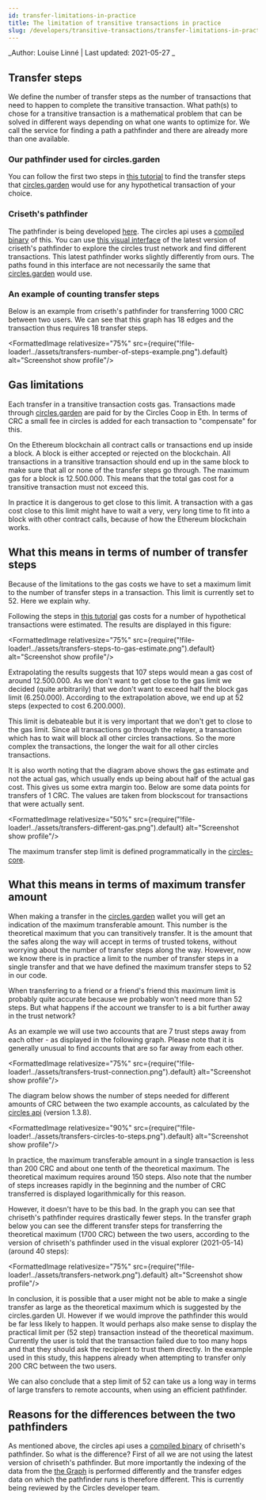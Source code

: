 ```yaml
---
id: transfer-limitations-in-practice
title: The limitation of transitive transactions in practice
slug: /developers/transitive-transactions/transfer-limitations-in-practice
---
```


_Author: Louise Linné | Last updated: 2021-05-27 _

## Transfer steps
We define the number of transfer steps as the number of transactions that need to happen to complete the transitive transaction. 
What path(s) to chose for a transitive transaction is a mathematical problem that can be solved in different ways depending on what one wants to optimize for. We call the service for finding a path a pathfinder and there are already more than one available.

### Our pathfinder used for circles.garden
You can follow the first two steps in [this tutorial](../tutorials/estimate-gas-cost.md) to find the transfer steps that [circles.garden](https://circles.garden) would use for any hypothetical transaction of your choice. 

### Criseth's pathfinder
The pathfinder is being developed [here](https://github.com/chriseth/pathfinder). The circles api uses a [compiled binary](https://github.com/CirclesUBI/circles-api/blob/main/pathfinder) of this.
You can use [this visual interface](https://chriseth.github.io/pathfinder/) of the latest version of criseth's pathfinder to explore the circles trust network and find different transactions. This latest pathfinder works slightly differently from ours. The paths found in this interface are not necessarily the same that [circles.garden](https://circles.garden) would use. 

### An example of counting transfer steps
Below is an example from criseth's pathfinder for transferring 1000 CRC between two users. We can see that this graph has 18 edges and the transaction thus requires 18 transfer steps.

<FormattedImage relativesize="75%" src={require("!file-loader!../assets/transfers-number-of-steps-example.png").default} alt="Screenshot show profile"/>


## Gas limitations
Each transfer in a transitive transaction costs gas. Transactions made through [circles.garden](https://circles.garden) are paid for by the Circles Coop in Eth. In terms of CRC a small fee in circles is added for each transaction to "compensate" for this.

On the Ethereum blockchain all contract calls or transactions end up inside a block. A block is either accepted or rejected on the blockchain.
All transactions in a transitive transaction should end up in the same block to make sure that all or none of the transfer steps go through. The maximum gas for a block is 12.500.000. This means that the total gas cost for a transitive transaction must not exceed this.

In practice it is dangerous to get close to this limit. A transaction with a gas cost close to this limit might have to wait a very, very long time to fit into a block with other contract calls, because of how the Ethereum blockchain works. 


## What this means in terms of number of transfer steps
Because of the limitations to the gas costs we have to set a maximum limit to the number of transfer steps in a transaction. This limit is currently set to 52. Here we explain why.

Following the steps in [this tutorial](../tutorials/estimate-gas-cost.md) gas costs for a number of hypothetical transactions were estimated. The results are displayed in this figure:

<FormattedImage relativesize="75%" src={require("!file-loader!../assets/transfers-steps-to-gas-estimate.png").default} alt="Screenshot show profile"/>

Extrapolating the results suggests that 107 steps would mean a gas cost of around 12.500.000. As we don't want to get close to the gas limit we decided (quite arbitrarily) that we don't want to exceed half the block gas limit (6.250.000). According to the extrapolation above, we end up at 52 steps (expected to cost 6.200.000). 

This limit is debateable but it is very important that we don't get to close to the gas limit. Since all transactions go through the relayer, a transaction which has to wait will block all other circles transactions. So the more complex the transactions, the longer the wait for all other circles transactions.

It is also worth noting that the diagram above shows the gas estimate and not the actual gas, which usually ends up being about half of the actual gas cost. This gives us some extra margin too. Below are some data points for transfers of 1 CRC. The values are taken from blockscout for transactions that were actually sent.

<FormattedImage relativesize="50%" src={require("!file-loader!../assets/transfers-different-gas.png").default} alt="Screenshot show profile"/>

The maximum transfer step limit is defined programmatically in the [circles-core](https://github.com/CirclesUBI/circles-core/blob/main/src/token.js#L13).

## What this means in terms of maximum transfer amount

When making a transfer in the [circles.garden](https://circles.garden) wallet you will get an indication of the maximum transferable amount. This number is the theoretical maximum that you can transitively transfer. It is the amount that the safes along the way will accept in terms of trusted tokens, without worrying about the number of transfer steps along the way. However, now we know there is in practice a limit to the number of transfer steps in a single transfer and that we have defined the maximum transfer steps to 52 in our code. 

When transferring to a friend or a friend's friend this maximum limit is probably quite accurate because we probably won't need more than 52 steps. But what happens if the account we transfer to is a bit further away in the trust network? 

As an example we will use two accounts that are 7 trust steps away from each other - as displayed in the following graph. Please note that it is generally unusual to find accounts that are so far away from each other.

<FormattedImage relativesize="75%" src={require("!file-loader!../assets/transfers-trust-connection.png").default} alt="Screenshot show profile"/>

The diagram below shows the number of steps needed for different amounts of CRC between the two example accounts, as calculated by the [circles api](https://github.com/CirclesUBI/circles-api) (version 1.3.8).

<FormattedImage relativesize="90%" src={require("!file-loader!../assets/transfers-circles-to-steps.png").default} alt="Screenshot show profile"/>

In practice, the maximum transferable amount in a single transaction is less than 200 CRC and about one tenth of the theoretical maximum. The theoretical maximum requires around 150 steps. Also note that the number of steps increases rapidly in the beginning and the number of CRC transferred is displayed logarithmically for this reason.

However, it doesn't have to be this bad. In the graph you can see that chriseth's pathfinder requires drastically fewer steps. In the transfer graph below you can see the different transfer steps for transferring the theoretical maximum (1700 CRC) between the two users, according to the version of chriseth's pathfinder used in the visual explorer (2021-05-14) (around 40 steps):

<FormattedImage relativesize="75%" src={require("!file-loader!../assets/transfers-network.png").default} alt="Screenshot show profile"/>

In conclusion, it is possible that a user might not be able to make a single transfer as large as the theoretical maximum which is suggested by the circles.garden UI. However if we would improve the pathfinder this would be far less likely to happen. It would perhaps also make sense to display the practical limit per (52 step) transaction instead of the theoretical maximum. Currently the user is told that the transaction failed due to too many hops and that they should ask the recipient to trust them directly. In the example used in this study, this happens already when attempting to transfer only 200 CRC between the two users.

We can also conclude that a step limit of 52 can take us a long way in terms of large transfers to remote accounts, when using an efficient pathfinder.

## Reasons for the differences between the two pathfinders
As mentioned above, the circles api uses a [compiled binary](https://github.com/CirclesUBI/circles-api/blob/main/pathfinder) of chriseth's pathfinder. So what is the difference? First of all we are not using the latest version of chriseth's pathfinder. But more importantly the indexing of the data from the [the Graph](https://thegraph.com/explorer/subgraph/circlesubi/circles?version=current) is performed differently and the transfer edges data on which the pathfinder runs is therefore different. This is currently being reviewed by the Circles developer team.
